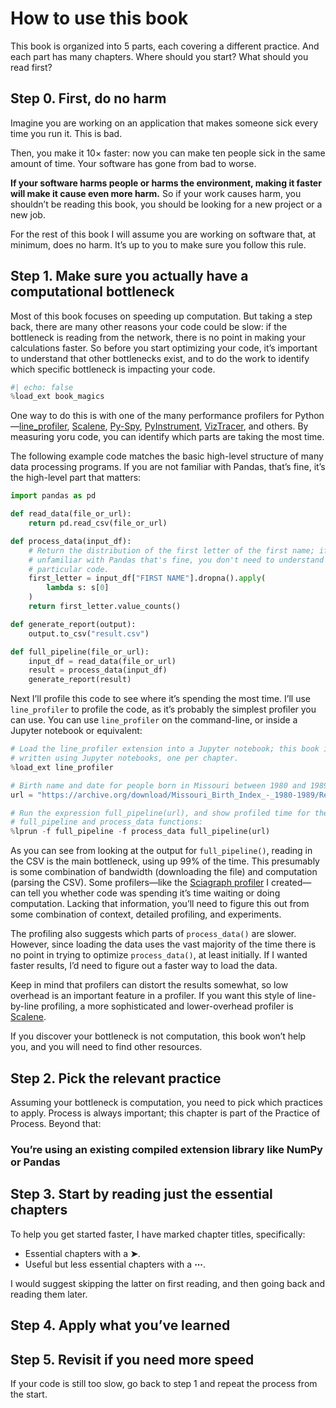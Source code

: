 # How to use this book

This book is organized into 5 parts, each covering a different practice.
And each part has many chapters.
Where should you start?
What should you read first?

## Step 0. First, do no harm

Imagine you are working on an application that makes someone sick every time you run it.
This is bad.

Then, you make it 10× faster: now you can make ten people sick in the same amount of time.
Your software has gone from bad to worse.

**If your software harms people or harms the environment, making it faster will make it cause even more harm.**
So if your work causes harm, you shouldn't be reading this book, you should be looking for a new project or a new job.

For the rest of this book I will assume you are working on software that, at minimum, does no harm.
It's up to you to make sure you follow this rule.

## Step 1. Make sure you actually have a computational bottleneck

Most of this book focuses on speeding up computation.
But taking a step back, there are many other reasons your code could be slow: if the bottleneck is reading from the network, there is no point in making your calculations faster.
So before you start optimizing your code, it's important to understand that other bottlenecks exist, and to do the work to identify which specific bottleneck is impacting your code.

```python
#| echo: false
%load_ext book_magics
```

One way to do this is with one of the  many performance profilers for Python—[line_profiler](https://pypi.org/project/line-profiler/), [Scalene](https://github.com/plasma-umass/scalene), [Py-Spy](https://github.com/benfred/py-spy), [PyInstrument](https://pyinstrument.readthedocs.io/en/latest/), [VizTracer](https://viztracer.readthedocs.io/en/stable/), and others.
By measuring yoru code, you can identify which parts are taking the most time.

The following example code matches the basic high-level structure of many data processing programs.
If you are not familiar with Pandas, that's fine, it's the high-level part that matters:

```python
import pandas as pd

def read_data(file_or_url):
    return pd.read_csv(file_or_url)

def process_data(input_df):
    # Return the distribution of the first letter of the first name; if you're
    # unfamiliar with Pandas that's fine, you don't need to understand this
    # particular code.
    first_letter = input_df["FIRST NAME"].dropna().apply(
        lambda s: s[0]
    )
    return first_letter.value_counts()

def generate_report(output):
    output.to_csv("result.csv")

def full_pipeline(file_or_url):
    input_df = read_data(file_or_url)
    result = process_data(input_df)
    generate_report(result)
```

Next I'll profile this code to see where it's spending the most time.
I'll use `line_profiler` to profile the code, as it's probably the simplest profiler you can use.
You can use `line_profiler` on the command-line, or inside a Jupyter notebook or equivalent:

```python
# Load the line_profiler extension into a Jupyter notebook; this book is
# written using Jupyter notebooks, one per chapter.
%load_ext line_profiler

# Birth name and date for people born in Missouri between 1980 and 1989:
url = "https://archive.org/download/Missouri_Birth_Index_-_1980-1989/Reclaim_The_Records_-_Missouri_Birth_Index_-_1980-1989.csv"

# Run the expression full_pipeline(url), and show profiled time for the
# full_pipeline and process_data functions:
%lprun -f full_pipeline -f process_data full_pipeline(url)
```

As you can see from looking at the output for `full_pipeline()`, reading in the CSV is the main bottleneck, using up 99% of the time.
This presumably is some combination of bandwidth (downloading the file) and computation (parsing the CSV).
Some profilers—like the [Sciagraph profiler](https://sciagraph.com) I created—can tell you whether code was spending it's time waiting or doing computation.
Lacking that information, you'll need to figure this out from some combination of context, detailed profiling, and experiments.

The profiling also suggests which parts of `process_data()` are slower.
However, since loading the data uses the vast majority of the time there is no point in trying to optimize `process_data()`, at least initially.
If I wanted faster results, I'd need to figure out a faster way to load the data.

Keep in mind that profilers can distort the results somewhat, so low overhead is an important feature in a profiler.
If you want this style of line-by-line profiling, a more sophisticated and lower-overhead profiler is [Scalene](https://github.com/plasma-umass/scalene).

If you discover your bottleneck is not computation, this book won't help you, and you will need to find other resources.

## Step 2. Pick the relevant practice

Assuming your bottleneck is computation, you need to pick which practices to apply.
Process is always important; this chapter is part of the Practice of Process.
Beyond that:

### You're using an existing compiled extension library like NumPy or Pandas

### 
## Step 3. Start by reading just the essential chapters

To help you get started faster, I have marked chapter titles, specifically:

* Essential chapters with a **➤**.
* Useful but less essential chapters with a **⋯**.

I would suggest skipping the latter on first reading, and then going back and reading them later.

## Step 4. Apply what you've learned


## Step 5. Revisit if you need more speed

If your code is still too slow, go back to step 1 and repeat the process from the start.
